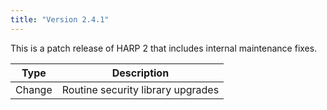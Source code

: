```yaml
---
title: "Version 2.4.1"
---
```


This is a patch release of HARP 2 that includes internal maintenance fixes.

| Type | Description |
| ---- |------------ |
| Change | Routine security library upgrades |
